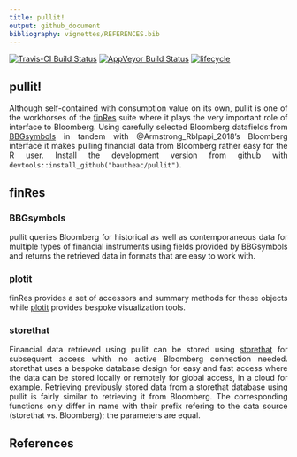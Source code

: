```yaml
---
title: pullit!
output: github_document
bibliography: vignettes/REFERENCES.bib
---
```

<style> body {text-align: justify} </style>
[![Travis-CI Build Status](https://travis-ci.org/bautheac/pullit.svg?branch=master)](https://travis-ci.org/bautheac/pullit)
[![AppVeyor Build Status](https://ci.appveyor.com/api/projects/status/github/bautheac/pullit?branch=master&svg=true)](https://ci.appveyor.com/project/bautheac/pullit)
[![lifecycle](https://img.shields.io/badge/lifecycle-experimental-orange.svg)](https://www.tidyverse.org/lifecycle/#experimental)


## pullit!

Although self-contained with consumption value on its own, pullit is one of the workhorses of the [finRes](https://bautheac.github.io/finRes/) suite where it plays the very important role of interface to Bloomberg. Using carefully selected Bloomberg datafields from [BBGsymbols](https://bautheac.github.io/BBGsymbols/) in tandem with @Armstrong_Rblpapi_2018's Bloomberg interface it makes pulling financial data from Bloomberg rather easy for the R user. Install the development version from github with `devtools::install_github("bautheac/pullit")`. 

## finRes

### BBGsymbols
pullit queries Bloomberg for historical as well as contemporaneous data for multiple types of financial instruments using fields provided by BBGsymbols and returns the retrieved data in formats that are easy to work with.  

### plotit
finRes provides a set of accessors and summary methods for these objects while [plotit](https://bautheac.github.io/plotit/) provides bespoke visualization tools.  

### storethat
Financial data retrieved using pullit can be stored using [storethat](https://bautheac.github.io/storethat/) for subsequent access whith no active Bloomberg connection needed. storethat uses a bespoke database design for easy and fast access where the data can be stored locally or remotely for global access, in a cloud for example. Retrieving previously stored data from a storethat database using pullit is fairly similar to retrieving it from Bloomberg. The corresponding functions only differ in name with their prefix refering to the data source (storethat vs. Bloomberg); the parameters are equal.


## References
